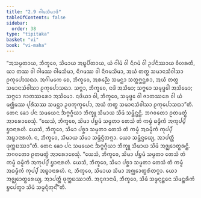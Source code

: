 ```yaml
---
title: "2.9 ᨣᩤᨾᩈᩦᨾᩣᨴᩥ"
tableOfContents: false
sidebar:
  order: 38
type: "tipitaka"
basket: "vi"
book: "vi-maha"
---
```



<DynamicBreadcrumb />

<Division number="147" book="vi-maha">

<Paragraph number="619" book="vi-maha">
“ᩋᩈᨾ᩠ᨾᨲᩣᨿ, ᨽᩥᨠ᩠ᨡᩅᩮ, ᩈᩦᨾᩣᨿ ᩋᨭ᩠ᨮᨸᩥᨲᩣᨿ, ᨿᩴ ᨣᩤᨾᩴ ᩅᩤ ᨶᩥᨣᨾᩴ ᩅᩤ ᩏᨸᨶᩥᩔᩣᨿ ᩅᩥᩉᩁᨲᩥ, ᨿᩣ ᨲᩔ ᩅᩤ ᨣᩤᨾᩔ ᨣᩤᨾᩈᩦᨾᩣ, ᨶᩥᨣᨾᩔ ᩅᩤ ᨶᩥᨣᨾᩈᩦᨾᩣ, ᩋᨿᩴ ᨲᨲ᩠ᨳ ᩈᨾᩣᨶᩈᩴᩅᩤᩈᩣ ᩑᨠᩩᨸᩮᩣᩈᨳᩣ. ᩋᨣᩤᨾᨠᩮ ᨧᩮ, ᨽᩥᨠ᩠ᨡᩅᩮ, ᩋᩁᨬ᩠ᨬᩮ ᩈᨾᨶ᩠ᨲᩣ ᩈᨲ᩠ᨲᨻ᩠ᨽᨶ᩠ᨲᩁᩣ, ᩋᨿᩴ ᨲᨲ᩠ᨳ ᩈᨾᩣᨶᩈᩴᩅᩤᩈᩣ ᩑᨠᩩᨸᩮᩣᩈᨳᩣ. ᩈᨻ᩠ᨻᩣ, ᨽᩥᨠ᩠ᨡᩅᩮ, ᨶᨴᩦ ᩋᩈᩦᨾᩣ; ᩈᨻ᩠ᨻᩮᩣ ᩈᨾᩩᨴ᩠ᨴᩮᩤ ᩋᩈᩦᨾᩮᩣ; ᩈᨻ᩠ᨻᩮᩣ ᨩᩣᨲᩔᩁᩮᩣ ᩋᩈᩦᨾᩮᩣ. ᨶᨴᩥᨿᩣ ᩅᩤ, ᨽᩥᨠ᩠ᨡᩅᩮ, ᩈᨾᩩᨴ᩠ᨴᩮ ᩅᩤ ᨩᩣᨲᩔᩁᩮ ᩅᩤ ᨿᩴ ᨾᨩ᩠ᨫᩥᨾᩔ ᨸᩩᩁᩥᩈᩔ ᩈᨾᨶ᩠ᨲᩣ ᩏᨴᨠᩩᨠ᩠ᨡᩮᨸᩣ, ᩋᨿᩴ ᨲᨲ᩠ᨳ ᩈᨾᩣᨶᩈᩴᩅᩤᩈᩣ ᩑᨠᩩᨸᩮᩣᩈᨳᩣ”ᨲᩥ.
</Paragraph>

</Division>
<Division number="148" book="vi-maha">

<Paragraph number="620" book="vi-maha">
ᨲᩮᨶ ᨡᩮᩣ ᨸᨶ ᩈᨾᨿᩮᨶ ᨨᨻ᩠ᨻᨣ᩠ᨣᩥᨿᩣ ᨽᩥᨠ᩠ᨡᩪ ᩈᩦᨾᩣᨿ ᩈᩦᨾᩴ ᩈᨾ᩠ᨽᩥᨶ᩠ᨴᨶ᩠ᨲᩥ. ᨽᨣᩅᨲᩮᩣ ᩑᨲᨾᨲ᩠ᨳᩴ ᩋᩣᩁᩮᩣᨧᩮᩈᩩᩴ. “ᨿᩮᩈᩴ, ᨽᩥᨠ᩠ᨡᩅᩮ, ᩈᩦᨾᩣ ᨸᨮᨾᩴ ᩈᨾ᩠ᨾᨲᩣ ᨲᩮᩈᩴ ᨲᩴ ᨠᨾ᩠ᨾᩴ ᨵᨾ᩠ᨾᩥᨠᩴ ᩋᨠᩩᨸ᩠ᨸᩴ ᨮᩣᨶᩣᩁᩉᩴ. ᨿᩮᩈᩴ, ᨽᩥᨠ᩠ᨡᩅᩮ, ᩈᩦᨾᩣ ᨸᨧ᩠ᨨᩣ ᩈᨾ᩠ᨾᨲᩣ ᨲᩮᩈᩴ ᨲᩴ ᨠᨾ᩠ᨾᩴ ᩋᨵᨾ᩠ᨾᩥᨠᩴ ᨠᩩᨸ᩠ᨸᩴ ᩋᨭ᩠ᨮᩣᨶᩣᩁᩉᩴ. ᨶ, ᨽᩥᨠ᩠ᨡᩅᩮ, ᩈᩦᨾᩣᨿ ᩈᩦᨾᩣ ᩈᨾ᩠ᨽᩥᨶ᩠ᨴᩥᨲᨻ᩠ᨻᩣ. ᨿᩮᩣ ᩈᨾ᩠ᨽᩥᨶ᩠ᨴᩮᨿ᩠ᨿ, ᩋᩣᨸᨲ᩠ᨲᩥ ᨴᩩᨠ᩠ᨠᨭᩔᩣ”ᨲᩥ.
</Paragraph>

<Paragraph number="621" book="vi-maha">
ᨲᩮᨶ ᨡᩮᩣ ᨸᨶ ᩈᨾᨿᩮᨶ ᨨᨻ᩠ᨻᨣ᩠ᨣᩥᨿᩣ ᨽᩥᨠ᩠ᨡᩪ ᩈᩦᨾᩣᨿ ᩈᩦᨾᩴ ᩋᨩ᩠ᨫᩮᩣᨲ᩠ᨳᩁᨶ᩠ᨲᩥ. ᨽᨣᩅᨲᩮᩣ ᩑᨲᨾᨲ᩠ᨳᩴ ᩋᩣᩁᩮᩣᨧᩮᩈᩩᩴ. “ᨿᩮᩈᩴ, ᨽᩥᨠ᩠ᨡᩅᩮ, ᩈᩦᨾᩣ ᨸᨮᨾᩴ ᩈᨾ᩠ᨾᨲᩣ ᨲᩮᩈᩴ ᨲᩴ ᨠᨾ᩠ᨾᩴ ᨵᨾ᩠ᨾᩥᨠᩴ ᩋᨠᩩᨸ᩠ᨸᩴ ᨮᩣᨶᩣᩁᩉᩴ. ᨿᩮᩈᩴ, ᨽᩥᨠ᩠ᨡᩅᩮ, ᩈᩦᨾᩣ ᨸᨧ᩠ᨨᩣ ᩈᨾ᩠ᨾᨲᩣ ᨲᩮᩈᩴ ᨲᩴ ᨠᨾ᩠ᨾᩴ ᩋᨵᨾ᩠ᨾᩥᨠᩴ ᨠᩩᨸ᩠ᨸᩴ ᩋᨭ᩠ᨮᩣᨶᩣᩁᩉᩴ. ᨶ, ᨽᩥᨠ᩠ᨡᩅᩮ, ᩈᩦᨾᩣᨿ ᩈᩦᨾᩣ ᩋᨩ᩠ᨫᩮᩣᨲ᩠ᨳᩁᩥᨲᨻ᩠ᨻᩣ. ᨿᩮᩣ ᩋᨩ᩠ᨫᩮᩣᨲ᩠ᨳᩁᩮᨿ᩠ᨿ, ᩋᩣᨸᨲ᩠ᨲᩥ ᨴᩩᨠ᩠ᨠᨭᩔᩣᨲᩥ. ᩋᨶᩩᨩᩣᨶᩣᨾᩥ, ᨽᩥᨠ᩠ᨡᩅᩮ, ᩈᩦᨾᩴ ᩈᨾ᩠ᨾᨶ᩠ᨶᨶ᩠ᨲᩮᨶ ᩈᩦᨾᨶ᩠ᨲᩁᩥᨠᩴ ᨮᨸᩮᨲ᩠ᩅᩣ ᩈᩦᨾᩴ ᩈᨾ᩠ᨾᨶ᩠ᨶᩥᨲᩩᨶ᩺”ᨲᩥ.
</Paragraph>
</Division>